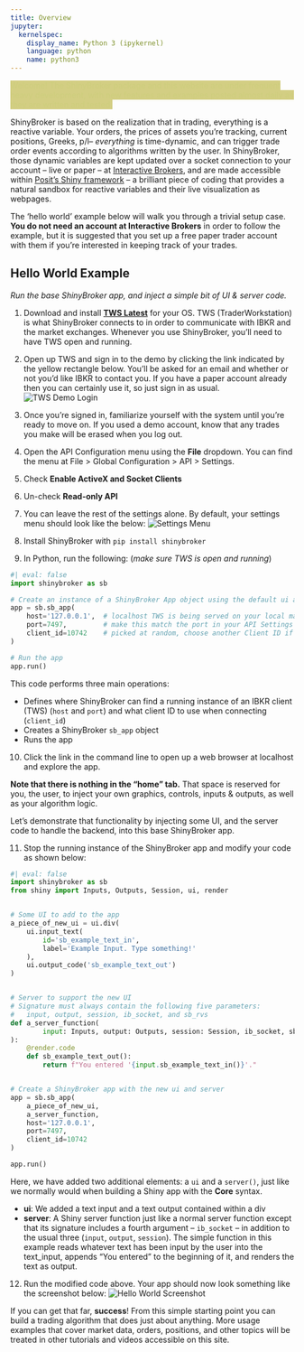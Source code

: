 ```yaml
---
title: Overview
jupyter:
  kernelspec:
    display_name: Python 3 (ipykernel)
    language: python
    name: python3
---
```


[Welcome! The ShinyBroker package and this website are under
frequent heavy development, with new features and examples posted almost daily
as they are written and tested.]{
style="color:#cece7d;background-color:#b2a9248f;"
}

ShinyBroker is based on the realization that in trading, everything is a
reactive variable. Your orders, the prices of assets you're tracking, current
positions, Greeks, p/l-- *everything* is time-dynamic, and can trigger trade
order events according to algorithms written by the user. In ShinyBroker, those
dynamic variables are kept updated over a socket connection to your account --
live or paper -- at [Interactive Brokers](https://www.interactivebrokers
.com/en/trading/ib-api.php), and are made accessible within [Posit's Shiny
framework](https://shiny.posit.co/) -- a brilliant piece of coding that provides
 a natural sandbox for reactive variables and their live visualization as
 webpages.

The 'hello world' example below will walk you through a trivial setup case.
**You do not need an account at Interactive Brokers** in order to follow the
example, but it is suggested that you set up a free paper trader account with
them if you're interested in keeping track of your trades.


## Hello World Example
*Run the base ShinyBroker app, and inject a simple bit of UI & server code.*

1) Download and install [**TWS Latest**](https://www.interactivebrokers
.com/en/trading/tws.php#:~:text=Limitations-,TWS%20Software,
-Click%20a%20version) for your OS. TWS (TraderWorkstation) is what ShinyBroker
connects to in order to communicate with IBKR and the market exchanges. Whenever
 you use ShinyBroker, you'll need to have TWS open and running.

2) Open up TWS and sign in to the demo by clicking the link indicated by the
yellow rectangle below. You'll be asked for an email and whether or not you'd
like IBKR to contact you. If you have a paper account already then you can
certainly use it, so just sign in as usual.
![TWS Demo Login](data/tws_demo_login)

3) Once you're signed in, familiarize yourself with the system until you're
ready to move on. If you used a demo account, know that any trades you make will
 be erased when you log out.

4) Open the API Configuration menu using the **File** dropdown. You can find the
 menu at File > Global Configuration > API > Settings.

5) Check **Enable ActiveX and Socket Clients**

6) Un-check **Read-only API**

7) You can leave the rest of the settings alone. By default, your settings menu
should look like the below:
![Settings Menu](data/api_config)

8) Install ShinyBroker with `pip install shinybroker`

9) In Python, run the following:
(*make sure TWS is open and running*)

```python
#| eval: false
import shinybroker as sb

# Create an instance of a ShinyBroker App object using the default ui and server
app = sb.sb_app(
    host='127.0.0.1',  # localhost TWS is being served on your local machine
    port=7497,         # make this match the port in your API Settings config
    client_id=10742    # picked at random, choose another Client ID if preferred
)

# Run the app
app.run()
```

This code performs three main operations:

- Defines where ShinyBroker can find a running instance of an IBKR client (TWS)
    (`host` and `port`) and what client ID to use when connecting (`client_id`)
- Creates a ShinyBroker `sb_app` object
- Runs the app

10) Click the link in the command line to open up a web browser at localhost and
 explore the app.

**Note that there is nothing in the "home" tab.** That space is reserved for
you, the user, to inject your own graphics, controls, inputs & outputs, as well
as your algorithm logic.

Let's demonstrate that functionality by injecting some UI, and the server code
to handle the backend, into this base ShinyBroker app.

11) Stop the running instance of the ShinyBroker app and modify your code as
shown below:

```python
#| eval: false
import shinybroker as sb
from shiny import Inputs, Outputs, Session, ui, render


# Some UI to add to the app
a_piece_of_new_ui = ui.div(
    ui.input_text(
        id='sb_example_text_in',
        label='Example Input. Type something!'
    ),
    ui.output_code('sb_example_text_out')
)


# Server to support the new UI
# Signature must always contain the following five parameters:
#   input, output, session, ib_socket, and sb_rvs
def a_server_function(
        input: Inputs, output: Outputs, session: Session, ib_socket, sb_rvs
):
    @render.code
    def sb_example_text_out():
        return f"You entered '{input.sb_example_text_in()}'."


# Create a ShinyBroker app with the new ui and server
app = sb.sb_app(
    a_piece_of_new_ui,
    a_server_function,
    host='127.0.0.1',
    port=7497,
    client_id=10742
)

app.run()
```

Here, we have added two additional elements: a `ui` and a `server()`, just like
we normally would when building a Shiny app with the **Core** syntax.

- **ui**: We added a text input and a text output contained within a div
- **server**: A Shiny server function just like a normal server function except
that its signature includes a fourth argument -- `ib_socket` -- in addition to
the usual three (`input`, `output`, `session`). The simple function in this
example reads whatever text has been input by the user into the text_input,
appends "You entered " to the beginning of it, and renders the text as output.

12) Run the modified code above. Your app should now look something like the
screenshot below:
![Hello World Screenshot](data/hello_world)

If you can get that far, **success**! From this simple starting point you can
build a trading algorithm that does just about anything. More usage examples
that cover market data, orders, positions, and other topics will be treated in
other tutorials and videos accessible on this site.
